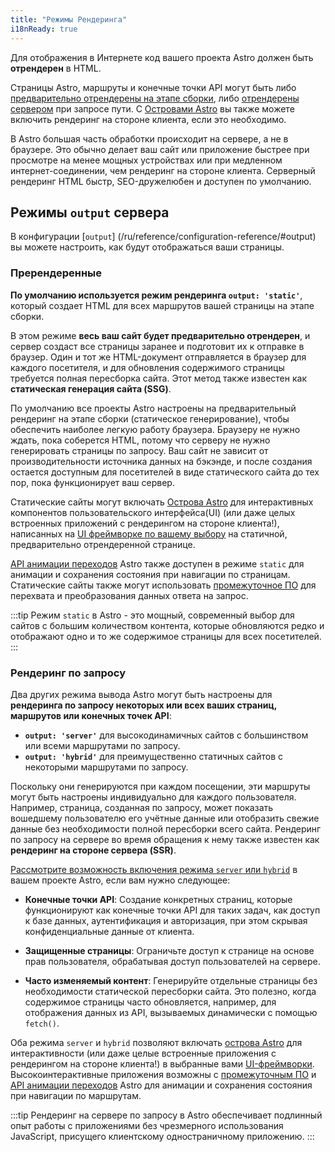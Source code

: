 ```yaml
---
title: "Режимы Рендеринга"
i18nReady: true
---
```



Для отображения в Интернете код вашего проекта Astro должен быть **отрендерен** в HTML. 

Страницы Astro, маршруты и конечные точки API могут быть либо [предварительно отрендерены на этапе сборки](#pre-rendered), либо [отрендерены сервером](#on-demand-rendered) при запросе пути. С [Островами Astro](/ru/concepts/islands/) вы также можете включить рендеринг на стороне клиента, если это необходимо.

В Astro большая часть обработки происходит на сервере, а не в браузере. Это обычно делает ваш сайт или приложение быстрее при просмотре на менее мощных устройствах или при медленном интернет-соединении, чем рендеринг на стороне клиента. Серверный рендеринг HTML быстр, SEO-дружелюбен и доступен по умолчанию.

## Режимы `output` сервера

В конфигурации [`output`] (/ru/reference/configuration-reference/#output) вы можете настроить, как будут отображаться ваши страницы.

### Пререндеренные

**По умолчанию используется режим рендеринга __`output: 'static'`__**, который создает HTML для всех маршрутов вашей страницы на этапе сборки.

В этом режиме **весь ваш сайт будет предварительно отрендерен**, и сервер создаст все страницы заранее и подготовит их к отправке в браузер. Один и тот же HTML-документ отправляется в браузер для каждого посетителя, и для обновления содержимого страницы требуется полная пересборка сайта. Этот метод также известен как **статическая генерация сайта (SSG)**. 

По умолчанию все проекты Astro настроены на предварительный рендеринг на этапе сборки (статическое генерирование), чтобы обеспечить наиболее легкую работу браузера. Браузеру не нужно ждать, пока соберется HTML, потому что серверу не нужно генерировать страницы по запросу. Ваш сайт не зависит от производительности источника данных на бэкэнде, и после создания остается доступным для посетителей в виде статического сайта до тех пор, пока функционирует ваш сервер.

Статические сайты могут включать [Острова Astro](/ru/concepts/islands/) для интерактивных компонентов пользовательского интерфейса(UI) (или даже целых встроенных приложений с рендерингом на стороне клиента!), написанных на [UI фреймворке по вашему выбору](/ru/guides/framework-components/) на статичной, предварительно отрендеренной странице.

[API анимации переходов](/ru/guides/view-transitions/) Astro также доступен в режиме `static` для анимации и сохранения состояния при навигации по страницам. Статические сайты также могут использовать [промежуточное ПО](/ru/guides/middleware/) для перехвата и преобразования данных ответа на запрос.

:::tip
Режим `static` в Astro - это мощный, современный выбор для сайтов с большим количеством контента, которые обновляются редко и отображают одно и то же содержимое страницы для всех посетителей.
:::

### Рендеринг по запросу

Два других режима вывода Astro могут быть настроены для **рендеринга по запросу некоторых или всех ваших страниц, маршрутов или конечных точек API**:
  - __`output: 'server'`__ для высокодинамичных сайтов с большинством или всеми маршрутами по запросу.
  - __`output: 'hybrid'`__ для преимущественно статичных сайтов с некоторыми маршрутами по запросу.

Поскольку они генерируются при каждом посещении, эти маршруты могут быть настроены индивидуально для каждого пользователя. Например, страница, созданная по запросу, может показать вошедшему пользователю его учётные данные или отобразить свежие данные без необходимости полной пересборки всего сайта. Рендеринг по запросу на сервере во время обращения к нему также известен как **рендеринг на стороне сервера (SSR)**.

[Рассмотрите возможность включения режима `server` или `hybrid`](/ru/guides/server-side-rendering/#enable-on-demand-server-rendering) в вашем проекте Astro, если вам нужно следующее:

- **Конечные точки API**: Создание конкретных страниц, которые функционируют как конечные точки API для таких задач, как доступ к базе данных, аутентификация и авторизация, при этом скрывая конфиденциальные данные от клиента.

- **Защищенные страницы**: Ограничьте доступ к странице на основе прав пользователя, обрабатывая доступ пользователей на сервере.

- **Часто изменяемый контент**: Генерируйте отдельные страницы без необходимости статической пересборки сайта. Это полезно, когда содержимое страницы часто обновляется, например, для отображения данных из API, вызываемых динамически с помощью `fetch()`.

Оба режима `server` и `hybrid` позволяют включать [острова Astro](/ru/concepts/islands/) для интерактивности (или даже целые встроенные приложения с рендерингом на стороне клиента!) в выбранные вами [UI-фреймворки](/ru/guides/framework-components/). Высокоинтерактивные приложения возможны с [промежуточным ПО](/ru/guides/middleware/) и [API анимации переходов](/ru/guides/view-transitions/) Astro для анимации и сохранения состояния при навигации по маршрутам.

:::tip
Рендеринг на сервере по запросу в Astro обеспечивает подлинный опыт работы с приложениями без чрезмерного использования JavaScript, присущего клиентскому одностраничному приложению.
:::
